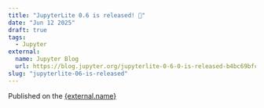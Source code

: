 ```yaml
---
title: "JupyterLite 0.6 is released! 🎉"
date: "Jun 12 2025"
draft: true
tags:
  - Jupyter
external:
  name: Jupyter Blog
  url: https://blog.jupyter.org/jupyterlite-0-6-0-is-released-b4bc69bfc8f4
slug: "jupyterlite-06-is-released"
---
```



Published on the <a href={external.url} target="_blank" rel="noopener noreferrer">{external.name}</a>
